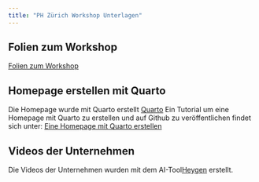 ```yaml
---
title: "PH Zürich Workshop Unterlagen"
---
```


## Folien zum Workshop

[Folien zum Workshop](docs/Workshop.pptx)

## Homepage erstellen mit Quarto

Die Homepage wurde mit Quarto erstellt [Quarto](https://quarto.org/) Ein Tutorial um eine Homepage mit Quarto zu erstellen und auf Github zu veröffentlichen findet sich unter: [Eine Homepage mit Quarto erstellen](https://www.youtube.com/watch?v=e9qCS8ODs4o&list=PLkrJrLs7xfbXcEKhTCKRSr2VXH4yiBeXo)

## Videos der Unternehmen

Die Videos der Unternehmen wurden mit dem AI-Tool[Heygen](https://www.heygen.com/) erstellt.
